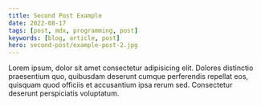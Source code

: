 ```yaml
---
title: Second Post Example
date: 2022-08-17
tags: [post, mdx, programming, post]
keywords: [blog, article, post]
hero: second-post/example-post-2.jpg
---
```

Lorem ipsum, dolor sit amet consectetur adipisicing elit. Dolores distinctio praesentium quo, quibusdam deserunt cumque perferendis repellat eos, quisquam quod officiis et accusantium ipsa rerum sed. Consectetur deserunt perspiciatis voluptatum.
